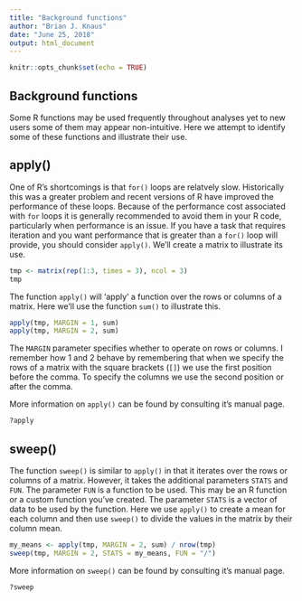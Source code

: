 ```yaml
---
title: "Background functions"
author: "Brian J. Knaus"
date: "June 25, 2018"
output: html_document
---
```


```r
knitr::opts_chunk$set(echo = TRUE)
```


## Background functions


Some R functions may be used frequently throughout analyses yet to new users some of them may appear non-intuitive.
Here we attempt to identify some of these functions and illustrate their use.


## apply()


One of R's shortcomings is that `for()` loops are relatvely slow.
Historically this was a greater problem and recent versions of R have improved the performance of these loops.
Because of the performance cost associated with `for` loops it is generally recommended to avoid them in your R code, particularly when performance is an issue.
If you have a task that requires iteration and you want performance that is greater than a `for()` loop will provide, you should consider `apply()`.
We'll create a matrix to illustrate its use.


```r
tmp <- matrix(rep(1:3, times = 3), ncol = 3)
tmp
```


The function `apply()` will 'apply' a function over the rows or columns of a matrix.
Here we'll use the function `sum()` to illustrate this.


```r
apply(tmp, MARGIN = 1, sum)
apply(tmp, MARGIN = 2, sum)
```


The `MARGIN` parameter specifies whether to operate on rows or columns.
I remember how 1 and 2 behave by remembering that when we specify the rows of a matrix with the square brackets (`[]`) we use the first position before the comma.
To specify the columns we use the second position or after the comma.


More information on `apply()` can be found by consulting it's manual page.

```r
?apply
```

## sweep()


The function `sweep()` is similar to `apply()` in that it iterates over the rows or columns of a matrix.
However, it takes the additional parameters `STATS` and `FUN`.
The parameter `FUN` is a function to be used.
This may be an R function or a custom function you've created.
The parameter `STATS` is a vector of data to be used by the function.
Here we use `apply()` to create a mean for each column and then use `sweep()` to divide the values in the matrix by their column mean.


```r
my_means <- apply(tmp, MARGIN = 2, sum) / nrow(tmp)
sweep(tmp, MARGIN = 2, STATS = my_means, FUN = "/")
```

More information on `sweep()` can be found by consulting it's manual page.

```r
?sweep
```


